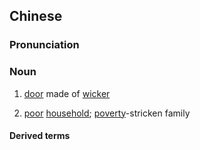 {{also|筚门}}
==Chinese==
{{zh-forms|s=筚门}}

===Pronunciation===
{{zh-pron
|m=bìmén
|c=bat1 mun4
|cat=n
}}

===Noun===
{{zh-noun}}

# {{lb|zh|literary}} [[door]] made of [[wicker]]
# {{lb|zh|figurative}} [[poor]] [[household]]; [[poverty]]-stricken family

====Derived terms====
{{zh-der|篳門圭窬|篳門圭竇|篳門閨竇}}